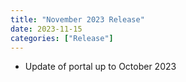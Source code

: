 ```yaml
---
title: "November 2023 Release"
date: 2023-11-15
categories: ["Release"]
---
```


<script src="/rmarkdown-libs/header-attrs/header-attrs.js"></script>


<ul>
<li>Update of portal up to October 2023</li>
</ul>
